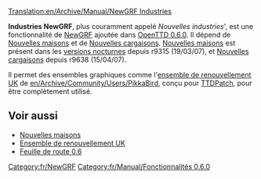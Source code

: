[[Translation:en/Archive/Manual/NewGRF Industries]]


'''Industries NewGRF''', plus couramment appelé ''Nouvelles industries''', est une fonctionnalité de [[fr/Manual/NewGRF|NewGRF]] ajoutée dans [[fr/Archive/OpenTTD/OpenTTD 0.6.0|OpenTTD 0.6.0]]. Il dépend de [[fr/Archive/Manual/Maisons NewGRF|Nouvelles maisons]] et de [[fr/Cargaisons NewGRF|Nouvelles cargaisons]]. [[fr/Archive/Manual/Maisons NewGRF|Nouvelles maisons]] est présent dans les [[fr/Archive/Community/Construction de nuit|versions nocturnes]] depuis r9315 (19/03/07), et [[fr/Cargaisons NewGRF|Nouvelles cargaisons]] depuis r9638 (15/04/07).

Il permet des ensembles graphiques comme l'[[fr/Community/NewGRF/Ensemble de remplacement UK|ensemble de renouvellement UK]] de [[en/Archive/Community/Users/PikkaBird]], conçu pour [[fr/Archive/OpenTTD/TTDPatch|TTDPatch]], pour être complètement utilisé.

==Voir aussi==
*[[fr/Archive/Manual/Maisons NewGRF|Nouvelles maisons]]
*[[fr/Community/NewGRF/Ensemble de remplacement UK|Ensemble de renouvellement UK]]
*[[fr/Archive/Lists/Feuille de route 0.6|Feuille de route 0.6]]

[[Category:fr/NewGRF]]
[[Category:fr/Manual/Fonctionnalités 0.6.0]]